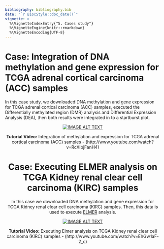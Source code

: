 ```yaml
---
bibliography: bibliography.bib
date: "`r BiocStyle::doc_date()`"
vignette: >
  %\VignetteIndexEntry{"5. Cases study"}
  %\VignetteEngine{knitr::rmarkdown}
  %\VignetteEncoding{UTF-8}
---
```



# Case: Integration of DNA methylation and gene expression for TCGA adrenal cortical carcinoma (ACC) samples

In this case study, we downloaded DNA methylation and gene expression for TCGA adrenal cortical carcinoma (ACC) samples, executed the Differentially methylated region (DMR) analysis and Differential Expression Analysis  (DEA),  then both results were integrated in to a startburst plot.

<center>
[![IMAGE ALT TEXT](http://img.youtube.com/vi/RcXibjFanH4/0.jpg)](http://www.youtube.com/watch?v=RcXibjFanH4 "Tutorial video: Integration of methylation and expression for TCGA adrenal cortical carcinoma (ACC) samples - (http://www.youtube.com/watch?v=RcXibjFanH4)")

<center>**Tutorial Video:** Integration of methylation and expression for TCGA adrenal cortical carcinoma (ACC) samples - (http://www.youtube.com/watch?v=RcXibjFanH4)
</center>

# Case: Executing ELMER analysis on TCGA Kidney renal clear cell carcinoma (KIRC) samples

In this case we downloaded DNA methylation and gene expression for TCGA Kidney renal clear cell carcinoma (KIRC) samples. Then, this data is used to execute [ELMER](http://bioconductor.org/packages/ELMER/) analysis.

<center>
[![IMAGE ALT TEXT](http://img.youtube.com/vi/EhGw1aF-2_c/0.jpg)](http://www.youtube.com/watch?v=EhGw1aF-2_c "Tutorial video: Executing Elmer analysis on TCGA Kidney renal clear cell carcinoma (KIRC) samples - (http://www.youtube.com/watch?v=EhGw1aF-2_c)")

**Tutorial Video:** Executing Elmer analysis on TCGA Kidney renal clear cell carcinoma (KIRC) samples - (http://www.youtube.com/watch?v=EhGw1aF-2_c)
</center>

